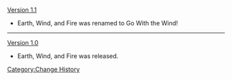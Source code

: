 [[Version 1.1]]
* Earth, Wind, and Fire was renamed to Go With the Wind!
----
[[Version 1.0]]
* Earth, Wind, and Fire was released.
<noinclude>[[Category:Change History]]</noinclude>